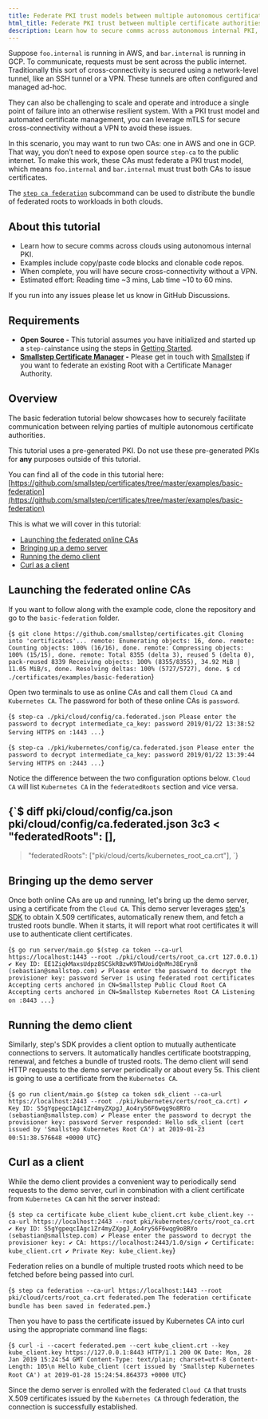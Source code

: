```yaml
---
title: Federate PKI trust models between multiple autonomous certificate authorities
html_title: Federate PKI trust between multiple certificate authorities
description: Learn how to secure comms across autonomous internal PKI, perform easy PKI migrations, and automate online root rotations using PKI trust models and step-ca
---
```



Suppose `foo.internal` is running in AWS, and `bar.internal` is running in GCP.
To communicate, requests must be sent across the public internet. Traditionally
this sort of cross-connectivity is secured using a network-level tunnel, like
an SSH tunnel or a VPN. These tunnels are often configured and managed ad-hoc.

They can also be challenging to scale and operate and introduce a single point
of failure into an otherwise resilient system. With a PKI trust model and
automated certificate management, you can leverage mTLS for secure
cross-connectivity without a VPN to avoid these issues.

In this scenario, you may want to run two CAs: one in AWS and one in GCP. That
way, you don’t need to expose open source `step-ca` to the public internet. To make this
work, these CAs must federate a PKI trust model, which means `foo.internal` and
`bar.internal` must trust both CAs to issue certificates.

The [`step ca federation`](/docs/step-cli/reference/ca/federation) subcommand can be used to distribute the bundle of
federated roots to workloads in both clouds. 

## About this tutorial

- Learn how to secure comms across clouds using autonomous internal PKI.
- Examples include copy/paste code blocks and clonable code repos.
- When complete, you will have secure cross-connectivity without a VPN. 
- Estimated effort: Reading time ~3 mins, Lab time ~10 to 60 mins. 

<Alert severity="info">
  <div>
    If you run into any issues please let us know <Link href="https://github.com/smallstep/certificates/discussions">in GitHub Discussions</Link>.
  </div>
</Alert>

## Requirements
- **Open Source -** This tutorial assumes you have initialized and started up a `step-ca`instance using the steps in [Getting Started](/docs/step-ca/getting-started).
- **[Smallstep Certificate Manager](https://smallstep.com/certificate-manager) -** Please get in touch with [Smallstep](mailto:cs@smallstep.com) if you want to federate an existing Root with a Certificate Manager Authority.

## Overview

The basic federation tutorial below showcases how to securely facilitate communication between relying parties of multiple autonomous certificate authorities.

This tutorial uses a pre-generated PKI. Do not use these pre-generated PKIs for **any** purposes outside of this tutorial.

You can find all of the code in this tutorial here:<br/>
[https://github.com/smallstep/certificates/tree/master/examples/basic-federation](https://github.com/smallstep/certificates/tree/master/examples/basic-federation)

This is what we will cover in this tutorial:

- [Launching the federated online CAs](#launching-the-federated-online-cas)
- [Bringing up a demo server](#bringing-up-the-demo-server)
- [Running the demo client](#running-the-demo-client)
- [Curl as a client](#curl-as-a-client)



## Launching the federated online CAs

If you want to follow along with the example code, clone the repository and go to the `basic-federation` folder.

<CodeBlock
    language="shell-session"
    copyText="git clone https://github.com/smallstep/certificates.git && cd ./certificates/examples/basic-federation">
{`$ git clone https://github.com/smallstep/certificates.git
Cloning into 'certificates'...
remote: Enumerating objects: 16, done.
remote: Counting objects: 100% (16/16), done.
remote: Compressing objects: 100% (15/15), done.
remote: Total 8355 (delta 3), reused 5 (delta 0), pack-reused 8339
Receiving objects: 100% (8355/8355), 34.92 MiB | 11.05 MiB/s, done.
Resolving deltas: 100% (5727/5727), done.
$ cd ./certificates/examples/basic-federation`}</CodeBlock>

Open two terminals to use as online CAs and call them `Cloud CA` and `Kubernetes CA`. The password for both of these online CAs is `password`.

<CodeBlock
    language="shell-session"
    copyText="step-ca ./pki/cloud/config/ca.federated.json">
{`$ step-ca ./pki/cloud/config/ca.federated.json
Please enter the password to decrypt intermediate_ca_key: password
2019/01/22 13:38:52 Serving HTTPS on :1443 ...`}</CodeBlock>

<CodeBlock
    language="shell-session"
    copyText="step-ca ./pki/kubernetes/config/ca.federated.json">
{`$ step-ca ./pki/kubernetes/config/ca.federated.json
Please enter the password to decrypt intermediate_ca_key: password
2019/01/22 13:39:44 Serving HTTPS on :2443 ...`}</CodeBlock>

Notice the difference between the two configuration options below. `Cloud CA` will list `Kubernetes CA` in the `federatedRoots` section and vice versa.

<CodeBlock
    language="shell-session"
    copyText="diff pki/cloud/config/ca.json pki/cloud/config/ca.federated.json">
{`$ diff pki/cloud/config/ca.json pki/cloud/config/ca.federated.json
3c3
<    "federatedRoots": [],
---
>    "federatedRoots": ["pki/cloud/certs/kubernetes_root_ca.crt"],
`}</CodeBlock>

## Bringing up the demo server

Once both online CAs are up and running, let's bring up the demo server, using
a certificate from the `Cloud CA`. This demo server leverages [step's
SDK](https://pkg.go.dev/github.com/smallstep/certificates/ca) to obtain X.509
certificates, automatically renew them, and fetch a trusted roots bundle. When
it starts, it will report what root certificates it will use to authenticate
client certificates.

<CodeBlock
    language="shell-session"
    copyText="go run server/main.go $(step ca token --ca-url https://localhost:1443 --root ./pki/cloud/certs/root_ca.crt 127.0.0.1)">
{`$ go run server/main.go $(step ca token --ca-url https://localhost:1443 --root ./pki/cloud/certs/root_ca.crt 127.0.0.1)
✔ Key ID: EE1ZiqkMaxsUdpz8SCSkRBzwK9TWUoidQnMnJ8Eryn8 (sebastian@smallstep.com)
✔ Please enter the password to decrypt the provisioner key: password
Server is using federated root certificates
Accepting certs anchored in CN=Smallstep Public Cloud Root CA
Accepting certs anchored in CN=Smallstep Kubernetes Root CA
Listening on :8443 ...`}</CodeBlock>

## Running the demo client

Similarly, step's SDK provides a client option to mutually authenticate connections to servers. It automatically handles certificate bootstrapping, renewal, and fetches a bundle of trusted roots. The demo client will send HTTP requests to the demo server periodically or about every 5s. This client is going to use a certificate from the `Kubernetes CA`.

<CodeBlock
    language="shell-session"
    copyText="go run client/main.go $(step ca token sdk_client --ca-url https://localhost:2443 --root ./pki/kubernetes/certs/root_ca.crt)">
{`$ go run client/main.go $(step ca token sdk_client --ca-url https://localhost:2443 --root ./pki/kubernetes/certs/root_ca.crt)
✔ Key ID: S5gYgpeqcIAgc1Zr4myZXpgJ_Ao4ryS6F6wqg9o8RYo (sebastian@smallstep.com)
✔ Please enter the password to decrypt the provisioner key: password
Server responded: Hello sdk_client (cert issued by 'Smallstep Kubernetes Root CA') at 2019-01-23 00:51:38.576648 +0000 UTC`}</CodeBlock>

## Curl as a client

While the demo client provides a convenient way to periodically send requests to the demo server, curl in combination with a client certificate from `Kubernetes CA` can hit the server instead:

<CodeBlock
    language="shell-session"
    copyText="step ca certificate kube_client kube_client.crt kube_client.key --ca-url https://localhost:2443 --root pki/kubernetes/certs/root_ca.crt">
{`$ step ca certificate kube_client kube_client.crt kube_client.key --ca-url https://localhost:2443 --root pki/kubernetes/certs/root_ca.crt
✔ Key ID: S5gYgpeqcIAgc1Zr4myZXpgJ_Ao4ryS6F6wqg9o8RYo (sebastian@smallstep.com)
✔ Please enter the password to decrypt the provisioner key:
✔ CA: https://localhost:2443/1.0/sign
✔ Certificate: kube_client.crt
✔ Private Key: kube_client.key`}</CodeBlock>

Federation relies on a bundle of multiple trusted roots which need to be fetched before being passed into curl.

<CodeBlock
    language="shell-session"
    copyText="step ca federation --ca-url https://localhost:1443 --root pki/cloud/certs/root_ca.crt federated.pem">
{`$ step ca federation --ca-url https://localhost:1443 --root pki/cloud/certs/root_ca.crt federated.pem
The federation certificate bundle has been saved in federated.pem.`}</CodeBlock>

Then you have to pass the certificate issued by Kubernetes CA into curl using the appropriate command line flags:

<CodeBlock
    language="shell-session"
    copyText="curl -i --cacert federated.pem --cert kube_client.crt --key kube_client.key https://127.0.0.1:8443">
{`$ curl -i --cacert federated.pem --cert kube_client.crt --key kube_client.key https://127.0.0.1:8443
HTTP/1.1 200 OK
Date: Mon, 28 Jan 2019 15:24:54 GMT
Content-Type: text/plain; charset=utf-8
Content-Length: 105\n
Hello kube_client (cert issued by 'Smallstep Kubernetes Root CA') at 2019-01-28 15:24:54.864373 +0000 UTC`}</CodeBlock>

Since the demo server is enrolled with the federated `Cloud CA` that trusts
X.509 certificates issued by the `Kubernetes CA` through federation, the connection
is successfully established.
